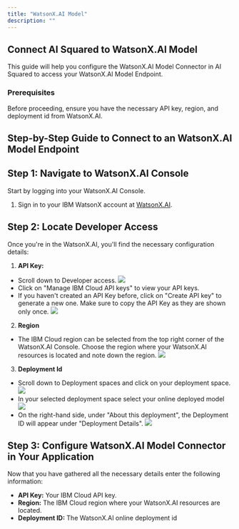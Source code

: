 ```yaml
---
title: "WatsonX.AI Model"
description: ""
---
```


## Connect AI Squared to WatsonX.AI Model

This guide will help you configure the WatsonX.AI Model Connector in AI Squared to access your WatsonX.AI Model Endpoint.

### Prerequisites

Before proceeding, ensure you have the necessary API key, region, and deployment id from WatsonX.AI.

## Step-by-Step Guide to Connect to an WatsonX.AI Model Endpoint

## Step 1: Navigate to WatsonX.AI Console

Start by logging into your WatsonX.AI Console.

1. Sign in to your IBM WatsonX account at [WatsonX.AI](https://dataplatform.cloud.ibm.com/wx/home?context=wx).

## Step 2: Locate Developer Access

Once you're in the WatsonX.AI, you'll find the necessary configuration details:

1. **API Key:**

  - Scroll down to Developer access.
    <Frame>
      <img src="https://res.cloudinary.com/dspflukeu/image/upload/v1742348073/Multiwoven/connectors/WatsonX_AI/Discover_g59hes.png" />
    </Frame>
  - Click on "Manage IBM Cloud API keys" to view your API keys.
  - If you haven't created an API Key before, click on "Create API key" to generate a new one. Make sure to copy the API Key as they are shown only once.
    <Frame>
      <img src="https://res.cloudinary.com/dspflukeu/image/upload/v1742348072/Multiwoven/connectors/WatsonX_AI/Create_API_Key_qupq4r.png" />
    </Frame>

2. **Region**

  - The IBM Cloud region can be selected from the top right corner of the WatsonX.AI Console. Choose the region where your WatsonX.AI resources is located and note down the region.
    <Frame>
      <img src="https://res.cloudinary.com/dspflukeu/image/upload/v1742400772/Multiwoven/connectors/WatsonX_AI/Region_mlxbpz.png" />
    </Frame>

3. **Deployment Id**

  - Scroll down to Deployment spaces and click on your deployment space.
    <Frame>
      <img src="https://res.cloudinary.com/dspflukeu/image/upload/v1742392179/Multiwoven/connectors/WatsonX_AI/Deployment_ojvyuk.png" />
    </Frame>
  - In your selected deployment space select your online deployed model
    <Frame>
      <img src="https://res.cloudinary.com/dspflukeu/image/upload/v1742398916/Multiwoven/connectors/WatsonX_AI/Deployment_Space_oszqu6.png" />
    </Frame>
  - On the right-hand side, under "About this deployment", the Deployment ID will appear under "Deployment Details".
    <Frame>
      <img src="https://res.cloudinary.com/dspflukeu/image/upload/v1742392179/Multiwoven/connectors/WatsonX_AI/Deployment_ID_ij3k50.png" />
    </Frame>

## Step 3: Configure WatsonX.AI Model Connector in Your Application

Now that you have gathered all the necessary details enter the following information:

- **API Key:** Your IBM Cloud API key.
- **Region:** The IBM Cloud region where your WatsonX.AI resources are located.
- **Deployment ID:** The WatsonX.AI online deployment id
